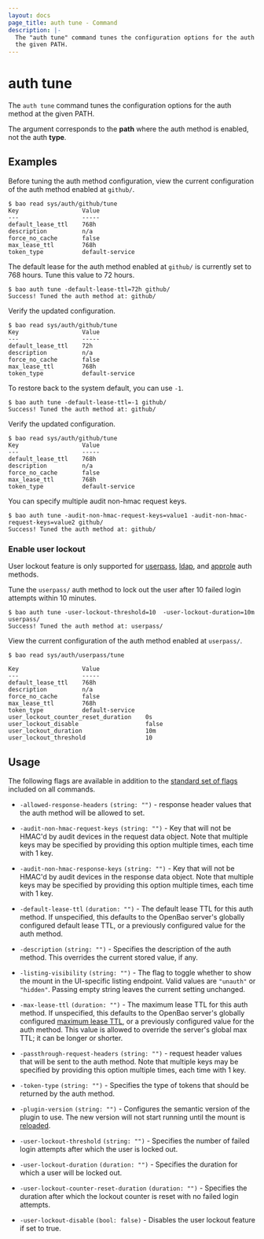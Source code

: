 ```yaml
---
layout: docs
page_title: auth tune - Command
description: |-
  The "auth tune" command tunes the configuration options for the auth method at
  the given PATH.
---
```


# auth tune

The `auth tune` command tunes the configuration options for the auth method at
the given PATH. 

<Note>

The argument corresponds to the **path** where the auth method is
enabled, not the auth **type**.

</Note>

## Examples

Before tuning the auth method configuration, view the current configuration of the
auth method enabled at `github/`.

```shell-session
$ bao read sys/auth/github/tune
Key                  Value
---                  -----
default_lease_ttl    768h
description          n/a
force_no_cache       false
max_lease_ttl        768h
token_type           default-service
```

The default lease for the auth method enabled at `github/` is currently set to
768 hours. Tune this value to 72 hours.

```shell-session
$ bao auth tune -default-lease-ttl=72h github/
Success! Tuned the auth method at: github/
```

Verify the updated configuration.

<CodeBlockConfig highlight="1,4">

```shell-session
$ bao read sys/auth/github/tune
Key                  Value
---                  -----
default_lease_ttl    72h
description          n/a
force_no_cache       false
max_lease_ttl        768h
token_type           default-service
```

</CodeBlockConfig>

To restore back to the system default, you can use `-1`. 

```shell-session
$ bao auth tune -default-lease-ttl=-1 github/
Success! Tuned the auth method at: github/
```

Verify the updated configuration.

<CodeBlockConfig highlight="1,4">

```shell-session
$ bao read sys/auth/github/tune
Key                  Value
---                  -----
default_lease_ttl    768h
description          n/a
force_no_cache       false
max_lease_ttl        768h
token_type           default-service
```

</CodeBlockConfig>

You can specify multiple audit non-hmac request keys.

```shell-session
$ bao auth tune -audit-non-hmac-request-keys=value1 -audit-non-hmac-request-keys=value2 github/
Success! Tuned the auth method at: github/
```

### Enable user lockout

User lockout feature is only supported for
[userpass](/vault/docs/auth/userpass), [ldap](/vault/docs/auth/ldap), and
[approle](/vault/docs/auth/approle) auth methods.

Tune the `userpass/` auth method to lock out the user after 10 failed login
attempts within 10 minutes.

```shell-session
$ bao auth tune -user-lockout-threshold=10  -user-lockout-duration=10m userpass/
Success! Tuned the auth method at: userpass/
```

View the current configuration of the auth method enabled at `userpass/`.

<CodeBlockConfig highlight="1,11-13">

```shell-session
$ bao read sys/auth/userpass/tune

Key                  Value
---                  -----
default_lease_ttl    768h
description          n/a
force_no_cache       false
max_lease_ttl        768h
token_type           default-service
user_lockout_counter_reset_duration    0s
user_lockout_disable                   false
user_lockout_duration                  10m
user_lockout_threshold                 10
```

</CodeBlockConfig>


## Usage

The following flags are available in addition to the [standard set of
flags](/vault/docs/commands) included on all commands.

- `-allowed-response-headers` `(string: "")` - response header values that the auth
  method will be allowed to set.

- `-audit-non-hmac-request-keys` `(string: "")` - Key that will not be HMAC'd
  by audit devices in the request data object. Note that multiple keys may be
  specified by providing this option multiple times, each time with 1 key.

- `-audit-non-hmac-response-keys` `(string: "")` - Key that will not be HMAC'd
  by audit devices in the response data object. Note that multiple keys may be
  specified by providing this option multiple times, each time with 1 key.

- `-default-lease-ttl` `(duration: "")` - The default lease TTL for this auth
  method. If unspecified, this defaults to the OpenBao server's globally
  configured default lease TTL, or a previously configured value for the auth
  method.

- `-description` `(string: "")` - Specifies the description of the auth method.
  This overrides the current stored value, if any.

- `-listing-visibility` `(string: "")` - The flag to toggle whether to show the
  mount in the UI-specific listing endpoint. Valid values are `"unauth"` or `"hidden"`.
  Passing empty string leaves the current setting unchanged.

- `-max-lease-ttl` `(duration: "")` - The maximum lease TTL for this auth
  method. If unspecified, this defaults to the OpenBao server's globally
  configured [maximum lease TTL](/vault/docs/configuration#max_lease_ttl), or a
  previously configured value for the auth method. This value is allowed to
  override the server's global max TTL; it can be longer or shorter.

- `-passthrough-request-headers` `(string: "")` - request header values that will
  be sent to the auth method. Note that multiple keys may be
  specified by providing this option multiple times, each time with 1 key.

- `-token-type` `(string: "")` - Specifies the type of tokens that should be
  returned by the auth method.

- `-plugin-version` `(string: "")` - Configures the semantic version of the plugin
  to use. The new version will not start running until the mount is
  [reloaded](/vault/docs/commands/plugin/reload).

- `-user-lockout-threshold` `(string: "")` - Specifies the number of failed login attempts 
  after which the user is locked out.

- `-user-lockout-duration` `(duration: "")` - Specifies the duration for which a user will be locked out.

- `-user-lockout-counter-reset-duration` `(duration: "")` - Specifies the duration after which the lockout 
  counter is reset with no failed login attempts.

- `-user-lockout-disable` `(bool: false)` - Disables the user lockout feature if set to true.

